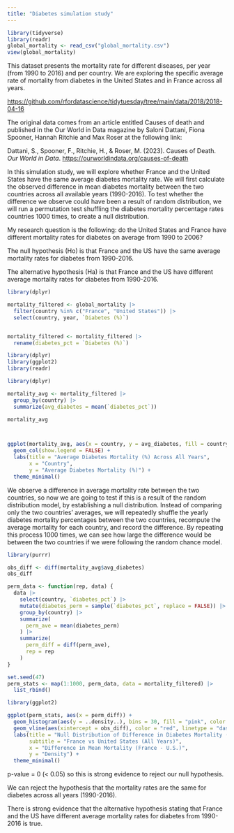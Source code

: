 ```yaml
---
title: "Diabetes simulation study"
---
```


```r
library(tidyverse)
library(readr)
global_mortality <- read_csv("global_mortality.csv")
view(global_mortality)
```

This dataset presents the mortality rate for different diseases, per year (from 1990 to 2016) and per country. We are exploring the specific average rate of mortality from diabetes in the United States and in France across all years.

<https://github.com/rfordatascience/tidytuesday/tree/main/data/2018/2018-04-16>

The original data comes from an article entitled Causes of death and published in the Our World in Data magazine by Saloni Dattani, Fiona Spooner, Hannah Ritchie and Max Roser at the following link:

Dattani, S., Spooner, F., Ritchie, H., & Roser, M. (2023). Causes of Death. *Our World in Data*. <https://ourworldindata.org/causes-of-death>

In this simulation study, we will explore whether France and the United States have the same average diabetes mortality rate. We will first calculate the observed difference in mean diabetes mortality between the two countries across all available years (1990-2016). To test whether the difference we observe could have been a result of random distribution, we will run a permutation test shuffling the diabetes mortality percentage rates countries 1000 times, to create a null distribution.

My research question is the following: do the United States and France have different mortality rates for diabetes on average from 1990 to 2006?

The null hypothesis (Ho) is that France and the US have the same average mortality rates for diabetes from 1990-2016.

The alternative hypothesis (Ha) is that France and the US have different average mortality rates for diabetes from 1990-2016.

```r

library(dplyr)

mortality_filtered <- global_mortality |>
  filter(country %in% c("France", "United States")) |>
  select(country, year, `Diabetes (%)`)


mortality_filtered <- mortality_filtered |>
  rename(diabetes_pct = `Diabetes (%)`)
```

```r

library(dplyr)
library(ggplot2)
library(readr)

library(dplyr)

mortality_avg <- mortality_filtered |>
  group_by(country) |>
  summarize(avg_diabetes = mean(`diabetes_pct`))

mortality_avg



ggplot(mortality_avg, aes(x = country, y = avg_diabetes, fill = country)) +
  geom_col(show.legend = FALSE) +
  labs(title = "Average Diabetes Mortality (%) Across All Years",
       x = "Country",
       y = "Average Diabetes Mortality (%)") +
  theme_minimal()
```

We observe a difference in average mortality rate between the two countries, so now we are going to test if this is a result of the random distribution model, by establishing a null distribution. Instead of comparing only the two countries' averages, we will repeatedly shuffle the yearly diabetes mortality percentages between the two countries, recompute the average mortality for each country, and record the difference. By repeating this process 1000 times, we can see how large the difference would be between the two countries if we were following the random chance model.

```r

library(purrr)

obs_diff <- diff(mortality_avg$avg_diabetes)
obs_diff

perm_data <- function(rep, data) {
  data |>
    select(country, `diabetes_pct`) |>
    mutate(diabetes_perm = sample(`diabetes_pct`, replace = FALSE)) |>
    group_by(country) |>
    summarize(
      perm_ave = mean(diabetes_perm)
    ) |>
    summarize(
      perm_diff = diff(perm_ave),
      rep = rep
    )
}

set.seed(47)
perm_stats <- map(1:1000, perm_data, data = mortality_filtered) |>
  list_rbind()

```

```r

library(ggplot2)

ggplot(perm_stats, aes(x = perm_diff)) +
  geom_histogram(aes(y = ..density..), bins = 30, fill = "pink", color = "black", alpha = 0.5) +
  geom_vline(aes(xintercept = obs_diff), color = "red", linetype = "dashed", size = 1.2) +
  labs(title = "Null Distribution of Difference in Diabetes Mortality (%)",
       subtitle = "France vs United States (All Years)",
       x = "Difference in Mean Mortality (France - U.S.)",
       y = "Density") +
  theme_minimal()
```

p-value = 0 (\< 0.05) so this is strong evidence to reject our null hypothesis.

We can reject the hypothesis that the mortality rates are the same for diabetes across all years (1990-2016).

There is strong evidence that the alternative hypothesis stating that France and the US have different average mortality rates for diabetes from 1990-2016 is true.
